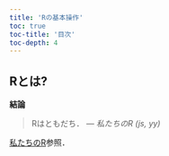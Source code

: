```yaml
---
title: 'Rの基本操作'
toc: true
toc-title: '目次'
toc-depth: 4
---
```


## Rとは?

**結論**

> Rはともだち． *--- 私たちのR (js, yy)*

[私たちのR](https://www.jaysong.net/RBook/)参照．
